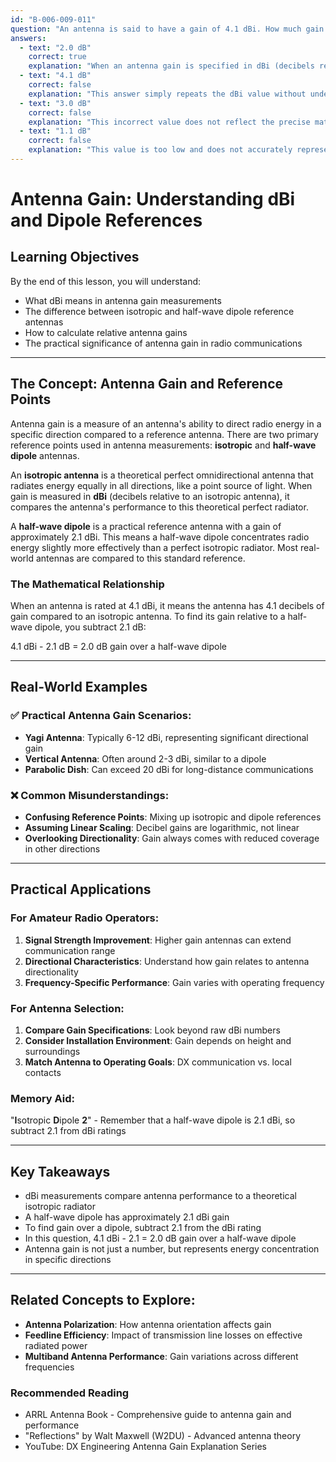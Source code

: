 ```yaml
---
id: "B-006-009-011"
question: "An antenna is said to have a gain of 4.1 dBi. How much gain is this over a half-wave dipole antenna?"
answers:
  - text: "2.0 dB"
    correct: true
    explanation: "When an antenna gain is specified in dBi (decibels relative to an isotropic antenna), the gain relative to a half-wave dipole is 2.0 dB less. This is because a half-wave dipole has a gain of approximately 2.1 dBi. Therefore, an antenna with 4.1 dBi gain represents 2.0 dB of additional gain over a standard half-wave dipole reference antenna."
  - text: "4.1 dB"
    correct: false
    explanation: "This answer simply repeats the dBi value without understanding the relationship between isotropic and dipole reference antennas. The 4.1 dBi value already includes the reference point, so the gain over a dipole is less than this total value."
  - text: "3.0 dB"
    correct: false
    explanation: "This incorrect value does not reflect the precise mathematical relationship between dBi gain and dipole gain. The actual difference between an isotropic antenna reference and a half-wave dipole is 2.1 dB, making a 4.1 dBi antenna gain 2.0 dB over a dipole."
  - text: "1.1 dB"
    correct: false
    explanation: "This value is too low and does not accurately represent the gain difference between an isotropic reference and a half-wave dipole antenna. The standard half-wave dipole has a gain of 2.1 dBi, which means a 4.1 dBi antenna has 2.0 dB of additional gain."
---
```


# Antenna Gain: Understanding dBi and Dipole References

## Learning Objectives
By the end of this lesson, you will understand:
- What dBi means in antenna gain measurements
- The difference between isotropic and half-wave dipole reference antennas
- How to calculate relative antenna gains
- The practical significance of antenna gain in radio communications

---

## The Concept: Antenna Gain and Reference Points

Antenna gain is a measure of an antenna's ability to direct radio energy in a specific direction compared to a reference antenna. There are two primary reference points used in antenna measurements: **isotropic** and **half-wave dipole** antennas.

An **isotropic antenna** is a theoretical perfect omnidirectional antenna that radiates energy equally in all directions, like a point source of light. When gain is measured in **dBi** (decibels relative to an isotropic antenna), it compares the antenna's performance to this theoretical perfect radiator.

A **half-wave dipole** is a practical reference antenna with a gain of approximately 2.1 dBi. This means a half-wave dipole concentrates radio energy slightly more effectively than a perfect isotropic radiator. Most real-world antennas are compared to this standard reference.

### The Mathematical Relationship

When an antenna is rated at 4.1 dBi, it means the antenna has 4.1 decibels of gain compared to an isotropic antenna. To find its gain relative to a half-wave dipole, you subtract 2.1 dB:

4.1 dBi - 2.1 dB = 2.0 dB gain over a half-wave dipole

---

## Real-World Examples

### ✅ Practical Antenna Gain Scenarios:
- **Yagi Antenna**: Typically 6-12 dBi, representing significant directional gain
- **Vertical Antenna**: Often around 2-3 dBi, similar to a dipole
- **Parabolic Dish**: Can exceed 20 dBi for long-distance communications

### ❌ Common Misunderstandings:
- **Confusing Reference Points**: Mixing up isotropic and dipole references
- **Assuming Linear Scaling**: Decibel gains are logarithmic, not linear
- **Overlooking Directionality**: Gain always comes with reduced coverage in other directions

---

## Practical Applications

### For Amateur Radio Operators:
1. **Signal Strength Improvement**: Higher gain antennas can extend communication range
2. **Directional Characteristics**: Understand how gain relates to antenna directionality
3. **Frequency-Specific Performance**: Gain varies with operating frequency

### For Antenna Selection:
1. **Compare Gain Specifications**: Look beyond raw dBi numbers
2. **Consider Installation Environment**: Gain depends on height and surroundings
3. **Match Antenna to Operating Goals**: DX communication vs. local contacts

### Memory Aid:
"**I**sotropic **D**ipole **2**" - Remember that a half-wave dipole is 2.1 dBi, so subtract 2.1 from dBi ratings

---

## Key Takeaways

- dBi measurements compare antenna performance to a theoretical isotropic radiator
- A half-wave dipole has approximately 2.1 dBi gain
- To find gain over a dipole, subtract 2.1 from the dBi rating
- In this question, 4.1 dBi - 2.1 = 2.0 dB gain over a half-wave dipole
- Antenna gain is not just a number, but represents energy concentration in specific directions

---

## Related Concepts to Explore:
- **Antenna Polarization**: How antenna orientation affects gain
- **Feedline Efficiency**: Impact of transmission line losses on effective radiated power
- **Multiband Antenna Performance**: Gain variations across different frequencies

### Recommended Reading
- ARRL Antenna Book - Comprehensive guide to antenna gain and performance
- "Reflections" by Walt Maxwell (W2DU) - Advanced antenna theory
- YouTube: DX Engineering Antenna Gain Explanation Series